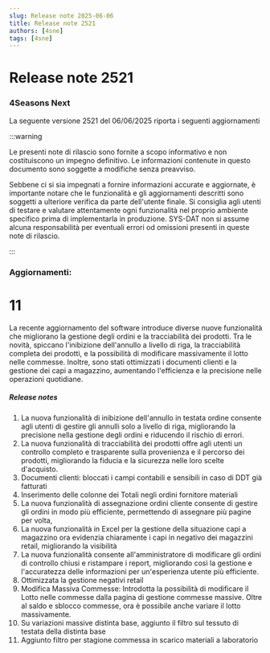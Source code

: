 ```yaml
---
slug: Release note 2025-06-06
title: Release note 2521
authors: [4sne]
tags: [4sne]
---
```


# Release note 2521

### 4Seasons Next

La seguente versione 2521 del 06/06/2025 riporta i seguenti aggiornamenti

:::warning

Le presenti note di rilascio sono fornite a scopo informativo e non costituiscono un impegno definitivo. Le informazioni contenute in questo documento sono soggette a modifiche senza preavviso.

Sebbene ci si sia impegnati a fornire informazioni accurate e aggiornate, è importante notare che le funzionalità e gli aggiornamenti descritti sono soggetti a ulteriore verifica da parte dell'utente finale.  Si consiglia agli utenti di testare e valutare attentamente ogni funzionalità nel proprio ambiente specifico prima di implementarla in produzione.
SYS-DAT non si assume alcuna responsabilità per eventuali errori od omissioni presenti in queste note di rilascio.

:::


<!-- truncate -->

### Aggiornamenti:        

#  11

La recente aggiornamento del software introduce diverse nuove funzionalità che migliorano la gestione degli ordini e la tracciabilità dei prodotti. Tra le novità, spiccano l'inibizione dell'annullo a livello di riga, la tracciabilità completa dei prodotti, e la possibilità di modificare massivamente il lotto nelle commesse. Inoltre, sono stati ottimizzati i documenti clienti e la gestione dei capi a magazzino, aumentando l'efficienza e la precisione nelle operazioni quotidiane.


##### Release notes

1. La nuova funzionalità di inibizione dell'annullo in testata ordine consente agli utenti di gestire gli annulli solo a livello di riga, migliorando la precisione nella gestione degli ordini e riducendo il rischio di errori.
1. La nuova funzionalità di tracciabilità dei prodotti offre agli utenti un controllo completo e trasparente sulla provenienza e il percorso dei prodotti, migliorando la fiducia e la sicurezza nelle loro scelte d'acquisto. 
1. Documenti clienti: bloccati i campi contabili e sensibili in caso di DDT già fatturati 
1. Inserimento delle colonne dei Totali negli ordini fornitore materiali 
1. La nuova funzionalità di assegnazione ordini cliente consente di gestire gli ordini in modo più efficiente, permettendo di assegnare più pagine per volta, 
1. La nuova funzionalità in Excel per la gestione della situazione capi a magazzino ora evidenzia chiaramente i capi in negativo dei magazzini retail, migliorando la visibilità 
1. La nuova funzionalità consente all'amministratore di modificare gli ordini di controllo chiusi e ristampare i report, migliorando così la gestione e l'accuratezza delle informazioni per un'esperienza utente più efficiente. 
1. Ottimizzata la gestione negativi retail 
1. Modifica Massiva Commesse:&nbsp;Introdotta la possibilità di modificare il Lotto nelle commesse dalla pagina&nbsp;di gestione commesse massive. Oltre al saldo e sblocco commesse, ora è possibile anche variare il lotto massivamente. 
1. Su variazioni massive distinta base, aggiunto il filtro sul tessuto di testata della distinta base 
1. Aggiunto filtro per stagione commessa in scarico materiali a laboratorio 

